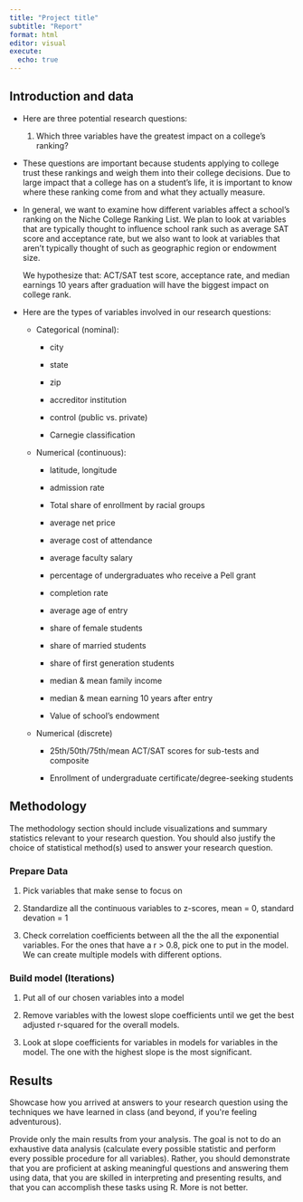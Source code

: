 ```yaml
---
title: "Project title"
subtitle: "Report"
format: html
editor: visual
execute:
  echo: true
---
```


## Introduction and data

-   Here are three potential research questions:

    1.  Which three variables have the greatest impact on a college's ranking?

-   These questions are important because students applying to college trust these rankings and weigh them into their college decisions. Due to large impact that a college has on a student's life, it is important to know where these ranking come from and what they actually measure.

-   In general, we want to examine how different variables affect a school's ranking on the Niche College Ranking List. We plan to look at variables that are typically thought to influence school rank such as average SAT score and acceptance rate, but we also want to look at variables that aren't typically thought of such as geographic region or endowment size.

    We hypothesize that: ACT/SAT test score, acceptance rate, and median earnings 10 years after graduation will have the biggest impact on college rank.

-   Here are the types of variables involved in our research questions:

    -   Categorical (nominal):

        -   city

        -   state

        -   zip

        -   accreditor institution

        -   control (public vs. private)

        -   Carnegie classification

    -   Numerical (continuous):

        -   latitude, longitude

        -   admission rate

        -   Total share of enrollment by racial groups

        -   average net price

        -   average cost of attendance

        -   average faculty salary

        -   percentage of undergraduates who receive a Pell grant

        -   completion rate

        -   average age of entry

        -   share of female students

        -   share of married students

        -   share of first generation students

        -   median & mean family income

        -   median & mean earning 10 years after entry

        -   Value of school's endowment

    -   Numerical (discrete)

        -   25th/50th/75th/mean ACT/SAT scores for sub-tests and composite

        -   Enrollment of undergraduate certificate/degree-seeking students

## Methodology

The methodology section should include visualizations and summary statistics relevant to your research question. You should also justify the choice of statistical method(s) used to answer your research question.

### Prepare Data

1.  Pick variables that make sense to focus on

2.  Standardize all the continuous variables to z-scores, mean = 0, standard devation = 1

3.  Check correlation coefficients between all the the all the exponential variables. For the ones that have a r \> 0.8, pick one to put in the model. We can create multiple models with different options.

### Build model (Iterations)

1.  Put all of our chosen variables into a model

2.  Remove variables with the lowest slope coefficients until we get the best adjusted r-squared for the overall models.

3.  Look at slope coefficients for variables in models for variables in the model. The one with the highest slope is the most significant.

## Results

Showcase how you arrived at answers to your research question using the techniques we have learned in class (and beyond, if you\'re feeling adventurous).

Provide only the main results from your analysis. The goal is not to do an exhaustive data analysis (calculate every possible statistic and perform every possible procedure for all variables). Rather, you should demonstrate that you are proficient at asking meaningful questions and answering them using data, that you are skilled in interpreting and presenting results, and that you can accomplish these tasks using R. More is not better.
